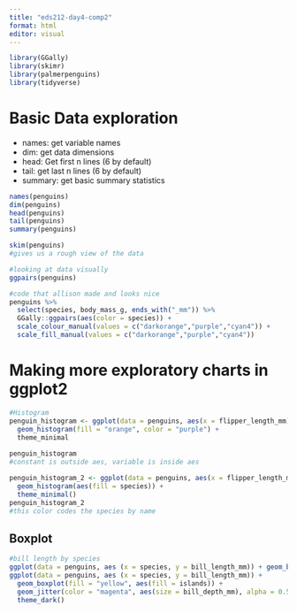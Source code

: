 ```yaml
---
title: "eds212-day4-comp2"
format: html
editor: visual
---
```


```r
library(GGally)
library(skimr)
library(palmerpenguins)
library(tidyverse)
```

# Basic Data exploration

-   names: get variable names
-   dim: get data dimensions
-   head: Get first n lines (6 by default)
-   tail: get last n lines (6 by default)
-   summary: get basic summary statistics

```r
names(penguins)
dim(penguins)
head(penguins)
tail(penguins)
summary(penguins)
```
```r
skim(penguins)
#gives us a rough view of the data
```
```r
#looking at data visually
ggpairs(penguins)
```
```r
#code that allison made and looks nice
penguins %>%
  select(species, body_mass_g, ends_with("_mm")) %>% 
  GGally::ggpairs(aes(color = species)) +
  scale_colour_manual(values = c("darkorange","purple","cyan4")) +
  scale_fill_manual(values = c("darkorange","purple","cyan4"))
```

# Making more exploratory charts in ggplot2
```r
#Histogram
penguin_histogram <- ggplot(data = penguins, aes(x = flipper_length_mm)) + 
  geom_histogram(fill = "orange", color = "purple") + 
  theme_minimal
  
penguin_histogram
#constant is outside aes, variable is inside aes

penguin_histogram_2 <- ggplot(data = penguins, aes(x = flipper_length_mm)) + 
  geom_histogram(aes(fill = species)) + 
  theme_minimal()
penguin_histogram_2
#this color codes the species by name
```
## Boxplot
```r
#bill length by species
ggplot(data = penguins, aes (x = species, y = bill_length_mm)) + geom_boxplot(aes(fill = species))
ggplot(data = penguins, aes (x = species, y = bill_length_mm)) + 
  geom_boxplot(fill = "yellow", aes(fill = islands)) + 
  geom_jitter(color = "magenta", aes(size = bill_depth_mm), alpha = 0.5) + 
  theme_dark()
```








